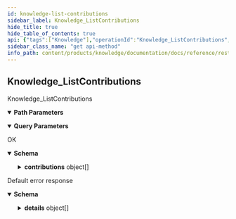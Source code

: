 ```yaml
---
id: knowledge-list-contributions
sidebar_label: Knowledge_ListContributions
hide_title: true
hide_table_of_contents: true
api: {"tags":["Knowledge"],"operationId":"Knowledge_ListContributions","parameters":[{"name":"user","in":"path","description":"The user id.","required":true,"schema":{"type":"string"}},{"name":"pageSize","in":"query","description":"The maximum number of users to return. Server may return fewer usersthan requested. If unspecified, server will pick an appropriate default.","schema":{"type":"integer","format":"int32"}},{"name":"pageToken","in":"query","description":"The value returned from the previous call.","schema":{"type":"string"}},{"name":"filter","in":"query","description":"A filter to be applied to results.","schema":{"type":"string"}}],"responses":{"200":{"description":"OK","content":{"application/json":{"schema":{"type":"object","properties":{"contributions":{"type":"array","items":{"required":["name"],"type":"object","properties":{"name":{"type":"string","description":"The resource name of the contribution. Required resource name"},"reviewer":{"readOnly":true,"type":"string","description":"Who reviewed (accepting or rejecting) the contribution. Null if the contribution is still in reviewing phase"},"state":{"readOnly":true,"enum":["PENDING","APPROVED","REJECTED","DRAFT"],"type":"string","description":"The state of the contribution","format":"enum"},"displayName":{"type":"string","description":"Arbitrary human readible contribution"},"generation":{"readOnly":true,"type":"integer","description":"Incremental value which specifies how many times the contribution has been reviewed.","format":"int32"},"createTime":{"readOnly":true,"type":"string","description":"When the album was created.","format":"date-time"},"updateTime":{"readOnly":true,"type":"string","description":"When the album was updated.","format":"date-time"},"reviewTime":{"readOnly":true,"type":"string","description":"When the album was reviewed.","format":"date-time"}},"description":"Contribution is the overall reppresentation of the contribution"},"description":"The list of contributions."},"nextPageToken":{"type":"string","description":"A token to retrieve next page of results."}}}}}},"default":{"description":"Default error response","content":{"application/json":{"schema":{"type":"object","properties":{"code":{"type":"integer","description":"The status code, which should be an enum value of [google.rpc.Code][google.rpc.Code].","format":"int32"},"message":{"type":"string","description":"A developer-facing error message, which should be in English. Any user-facing error message should be localized and sent in the [google.rpc.Status.details][google.rpc.Status.details] field, or localized by the client."},"details":{"type":"array","items":{"type":"object","properties":{"@type":{"type":"string","description":"The type of the serialized message."}},"additionalProperties":true,"description":"Contains an arbitrary serialized message along with a @type that describes the type of the serialized message."},"description":"A list of messages that carry the error details.  There is a common set of message types for APIs to use."}},"description":"The `Status` type defines a logical error model that is suitable for different programming environments, including REST APIs and RPC APIs. It is used by [gRPC](https://github.com/grpc). Each `Status` message contains three pieces of data: error code, error message, and error details. You can find out more about this error model and how to work with it in the [API Design Guide](https://cloud.google.com/apis/design/errors)."}}}}},"description":"Knowledge_ListContributions","method":"get","path":"/v1alpha1/users/{user}/contributions","servers":[{"url":"https://knowledge.animeapis.com"}],"info":{"title":"animeshon.knowledge","version":"v1alpha1"},"postman":{"name":"Knowledge List Contributions","description":{"type":"text/plain"},"url":{"path":["v1alpha1","users",":user","contributions"],"host":["{{baseUrl}}"],"query":[{"disabled":false,"description":{"content":"The maximum number of users to return. Server may return fewer usersthan requested. If unspecified, server will pick an appropriate default.","type":"text/plain"},"key":"pageSize","value":""},{"disabled":false,"description":{"content":"The value returned from the previous call.","type":"text/plain"},"key":"pageToken","value":""},{"disabled":false,"description":{"content":"A filter to be applied to results.","type":"text/plain"},"key":"filter","value":""}],"variable":[{"disabled":false,"description":{"content":"(Required) The user id.","type":"text/plain"},"type":"any","value":"","key":"user"}]},"header":[{"key":"Accept","value":"application/json"}],"method":"GET"}}
sidebar_class_name: "get api-method"
info_path: content/products/knowledge/documentation/docs/reference/rest/v1alpha1/animeshon-knowledge
---
```



## Knowledge_ListContributions



Knowledge_ListContributions

<details style={{"marginBottom":"1rem"}} data-collapsed={false} open={true}><summary style={{}}><strong>Path Parameters</strong></summary><div><ul><ParamsItem className={"paramsItem"} param={{"name":"user","in":"path","description":"The user id.","required":true,"schema":{"type":"string"}}}></ParamsItem></ul></div></details><details style={{"marginBottom":"1rem"}} data-collapsed={false} open={true}><summary style={{}}><strong>Query Parameters</strong></summary><div><ul><ParamsItem className={"paramsItem"} param={{"name":"pageSize","in":"query","description":"The maximum number of users to return. Server may return fewer usersthan requested. If unspecified, server will pick an appropriate default.","schema":{"type":"integer","format":"int32"}}}></ParamsItem><ParamsItem className={"paramsItem"} param={{"name":"pageToken","in":"query","description":"The value returned from the previous call.","schema":{"type":"string"}}}></ParamsItem><ParamsItem className={"paramsItem"} param={{"name":"filter","in":"query","description":"A filter to be applied to results.","schema":{"type":"string"}}}></ParamsItem></ul></div></details><div><ApiTabs><TabItem label={"200"} value={"200"}><div>

OK

</div><div><details style={{}} data-collapsed={false} open={true}><summary style={{"textAlign":"left"}}><strong>Schema</strong></summary><div style={{"textAlign":"left","marginLeft":"1rem"}}></div><ul style={{"marginLeft":"1rem"}}><SchemaItem collapsible={true} className={"schemaItem"}><details style={{}}><summary style={{}}><strong>contributions</strong><span style={{"opacity":"0.6"}}> object[]</span></summary><div style={{"marginLeft":"1rem"}}><div style={{"marginTop":".5rem","marginBottom":".5rem"}}>

The list of contributions.

</div><ul><SchemaItem collapsible={false} name={"name"} required={true} schemaDescription={"The resource name of the contribution. Required resource name"} schemaName={"string"} qualifierMessage={undefined}></SchemaItem><SchemaItem collapsible={false} name={"reviewer"} required={false} schemaDescription={"Who reviewed (accepting or rejecting) the contribution. Null if the contribution is still in reviewing phase"} schemaName={"string"} qualifierMessage={undefined}></SchemaItem><SchemaItem collapsible={false} name={"state"} required={false} schemaDescription={"The state of the contribution"} schemaName={"enum"} qualifierMessage={"**Possible values:** [`PENDING`, `APPROVED`, `REJECTED`, `DRAFT`]"}></SchemaItem><SchemaItem collapsible={false} name={"displayName"} required={false} schemaDescription={"Arbitrary human readible contribution"} schemaName={"string"} qualifierMessage={undefined}></SchemaItem><SchemaItem collapsible={false} name={"generation"} required={false} schemaDescription={"Incremental value which specifies how many times the contribution has been reviewed."} schemaName={"int32"} qualifierMessage={undefined}></SchemaItem><SchemaItem collapsible={false} name={"createTime"} required={false} schemaDescription={"When the album was created."} schemaName={"date-time"} qualifierMessage={undefined}></SchemaItem><SchemaItem collapsible={false} name={"updateTime"} required={false} schemaDescription={"When the album was updated."} schemaName={"date-time"} qualifierMessage={undefined}></SchemaItem><SchemaItem collapsible={false} name={"reviewTime"} required={false} schemaDescription={"When the album was reviewed."} schemaName={"date-time"} qualifierMessage={undefined}></SchemaItem></ul></div></details></SchemaItem><SchemaItem collapsible={false} name={"nextPageToken"} required={false} schemaDescription={"A token to retrieve next page of results."} schemaName={"string"} qualifierMessage={undefined}></SchemaItem></ul></details></div></TabItem><TabItem label={"default"} value={"default"}><div>

Default error response

</div><div><details style={{}} data-collapsed={false} open={true}><summary style={{"textAlign":"left"}}><strong>Schema</strong></summary><div style={{"textAlign":"left","marginLeft":"1rem"}}></div><ul style={{"marginLeft":"1rem"}}><SchemaItem collapsible={false} name={"code"} required={false} schemaDescription={"The status code, which should be an enum value of [google.rpc.Code][google.rpc.Code]."} schemaName={"int32"} qualifierMessage={undefined}></SchemaItem><SchemaItem collapsible={false} name={"message"} required={false} schemaDescription={"A developer-facing error message, which should be in English. Any user-facing error message should be localized and sent in the [google.rpc.Status.details][google.rpc.Status.details] field, or localized by the client."} schemaName={"string"} qualifierMessage={undefined}></SchemaItem><SchemaItem collapsible={true} className={"schemaItem"}><details style={{}}><summary style={{}}><strong>details</strong><span style={{"opacity":"0.6"}}> object[]</span></summary><div style={{"marginLeft":"1rem"}}><div style={{"marginTop":".5rem","marginBottom":".5rem"}}>

A list of messages that carry the error details.  There is a common set of message types for APIs to use.

</div><ul><SchemaItem collapsible={false} name={"@type"} required={false} schemaDescription={"The type of the serialized message."} schemaName={"string"} qualifierMessage={undefined}></SchemaItem></ul></div></details></SchemaItem></ul></details></div></TabItem></ApiTabs></div>
      